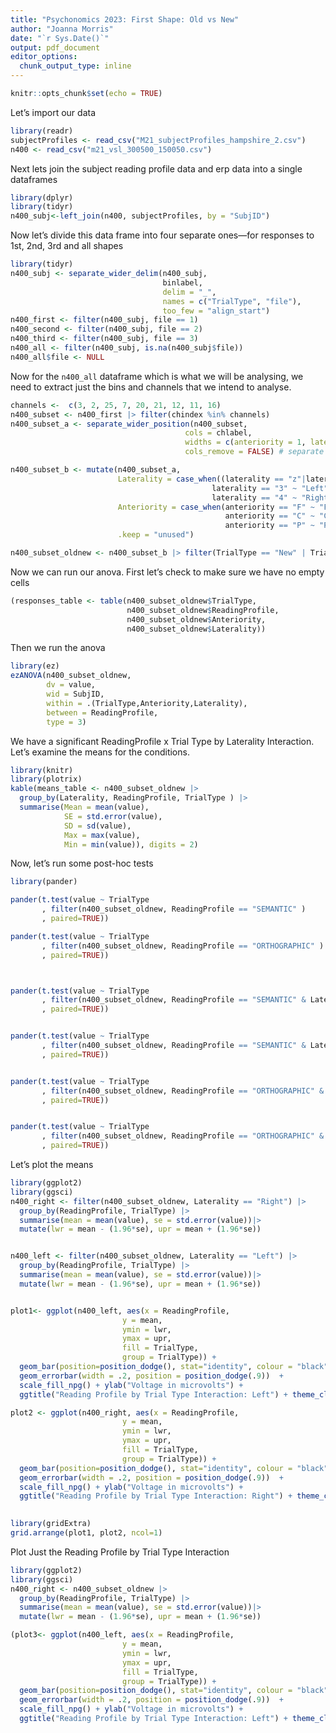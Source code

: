 ```yaml
---
title: "Psychonomics 2023: First Shape: Old vs New"
author: "Joanna Morris"
date: "`r Sys.Date()`"
output: pdf_document
editor_options: 
  chunk_output_type: inline
---
```




```r
knitr::opts_chunk$set(echo = TRUE)
```

Let's import our data

```r
library(readr)
subjectProfiles <- read_csv("M21_subjectProfiles_hampshire_2.csv")
n400 <- read_csv("m21_vsl_300500_150050.csv")
```

Next lets join the subject reading profile data and erp data into a single dataframes

```r
library(dplyr)
library(tidyr)
n400_subj<-left_join(n400, subjectProfiles, by = "SubjID")
```


Now let's divide this data frame into four separate ones—for responses to 1st, 2nd, 3rd and all shapes
```r
library(tidyr)
n400_subj <- separate_wider_delim(n400_subj,
                                  binlabel, 
                                  delim = "_", 
                                  names = c("TrialType", "file"), 
                                  too_few = "align_start")
n400_first <- filter(n400_subj, file == 1)
n400_second <- filter(n400_subj, file == 2)
n400_third <- filter(n400_subj, file == 3)
n400_all <- filter(n400_subj, is.na(n400_subj$file))
n400_all$file <- NULL
```


Now for the `n400_all` dataframe which is what we will be analysing, we need to  extract just the bins and channels that we intend to analyse.  

```r
channels <-  c(3, 2, 25, 7, 20, 21, 12, 11, 16)
n400_subset <- n400_first |> filter(chindex %in% channels) 
n400_subset_a <- separate_wider_position(n400_subset,
                                       cols = chlabel, 
                                       widths = c(anteriority = 1, laterality= 1),
                                       cols_remove = FALSE) # separate by dividing into two columns

n400_subset_b <- mutate(n400_subset_a, 
                        Laterality = case_when((laterality == "z"|laterality == "Z") ~ "Midline",
                                             laterality == "3" ~ "Left", 
                                             laterality == "4" ~ "Right"),
                        Anteriority = case_when(anteriority == "F" ~ "Frontal",
                                                anteriority == "C" ~ "Central",
                                                anteriority == "P" ~ "Parietal"),
                        .keep = "unused")

n400_subset_oldnew <- n400_subset_b |> filter(TrialType == "New" | TrialType == "Old")
```

Now we can run our anova. First let's check to make sure we have no empty cells

```r
(responses_table <- table(n400_subset_oldnew$TrialType,
                          n400_subset_oldnew$ReadingProfile, 
                          n400_subset_oldnew$Anteriority,
                          n400_subset_oldnew$Laterality))
```

Then we run the anova
```r

library(ez)
ezANOVA(n400_subset_oldnew,
        dv = value,
        wid = SubjID,
        within = .(TrialType,Anteriority,Laterality),
        between = ReadingProfile,
        type = 3)
```

We have a significant ReadingProfile x Trial Type by Laterality Interaction.  Let's examine the means for the conditions.

```r
library(knitr)
library(plotrix)
kable(means_table <- n400_subset_oldnew |> 
  group_by(Laterality, ReadingProfile, TrialType ) |>
  summarise(Mean = mean(value), 
            SE = std.error(value), 
            SD = sd(value), 
            Max = max(value), 
            Min = min(value)), digits = 2)

```

Now, let's run some post-hoc tests
```r
library(pander)

pander(t.test(value ~ TrialType
       , filter(n400_subset_oldnew, ReadingProfile == "SEMANTIC" )
       , paired=TRUE))

pander(t.test(value ~ TrialType
       , filter(n400_subset_oldnew, ReadingProfile == "ORTHOGRAPHIC" )
       , paired=TRUE))



pander(t.test(value ~ TrialType
       , filter(n400_subset_oldnew, ReadingProfile == "SEMANTIC" & Laterality == "Left" )
       , paired=TRUE))


pander(t.test(value ~ TrialType
       , filter(n400_subset_oldnew, ReadingProfile == "SEMANTIC" & Laterality == "Right" )
       , paired=TRUE))


pander(t.test(value ~ TrialType
       , filter(n400_subset_oldnew, ReadingProfile == "ORTHOGRAPHIC" & Laterality == "Left" )
       , paired=TRUE))


pander(t.test(value ~ TrialType
       , filter(n400_subset_oldnew, ReadingProfile == "ORTHOGRAPHIC" & Laterality == "Right" )
       , paired=TRUE))

```

Let's plot the means
```r
library(ggplot2)
library(ggsci)
n400_right <- filter(n400_subset_oldnew, Laterality == "Right") |> 
  group_by(ReadingProfile, TrialType) |>
  summarise(mean = mean(value), se = std.error(value))|> 
  mutate(lwr = mean - (1.96*se), upr = mean + (1.96*se))


n400_left <- filter(n400_subset_oldnew, Laterality == "Left") |> 
  group_by(ReadingProfile, TrialType) |>
  summarise(mean = mean(value), se = std.error(value))|> 
  mutate(lwr = mean - (1.96*se), upr = mean + (1.96*se))


plot1<- ggplot(n400_left, aes(x = ReadingProfile, 
                         y = mean,
                         ymin = lwr,
                         ymax = upr,
                         fill = TrialType, 
                         group = TrialType)) + 
  geom_bar(position=position_dodge(), stat="identity", colour = "black") + 
  geom_errorbar(width = .2, position = position_dodge(.9))  +
  scale_fill_npg() + ylab("Voltage in microvolts") +
  ggtitle("Reading Profile by Trial Type Interaction: Left") + theme_classic()

plot2 <- ggplot(n400_right, aes(x = ReadingProfile, 
                         y = mean,
                         ymin = lwr,
                         ymax = upr,
                         fill = TrialType, 
                         group = TrialType)) + 
  geom_bar(position=position_dodge(), stat="identity", colour = "black") + 
  geom_errorbar(width = .2, position = position_dodge(.9))  +
  scale_fill_npg() + ylab("Voltage in microvolts") +
  ggtitle("Reading Profile by Trial Type Interaction: Right") + theme_classic()
 

library(gridExtra)
grid.arrange(plot1, plot2, ncol=1)
```

Plot Just the Reading Profile by Trial Type Interaction

```r
library(ggplot2)
library(ggsci)
n400_right <- n400_subset_oldnew |> 
  group_by(ReadingProfile, TrialType) |>
  summarise(mean = mean(value), se = std.error(value))|> 
  mutate(lwr = mean - (1.96*se), upr = mean + (1.96*se))

(plot3<- ggplot(n400_left, aes(x = ReadingProfile, 
                         y = mean,
                         ymin = lwr,
                         ymax = upr,
                         fill = TrialType, 
                         group = TrialType)) + 
  geom_bar(position=position_dodge(), stat="identity", colour = "black") + 
  geom_errorbar(width = .2, position = position_dodge(.9))  +
  scale_fill_npg() + ylab("Voltage in microvolts") +
  ggtitle("Reading Profile by Trial Type Interaction: Left") + theme_classic())



```
